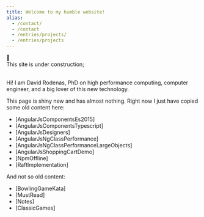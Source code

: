 ```yaml
---
title: Welcome to my humble website!
alias:
  - /contact/
  - /contact
  - /entries/projects/
  - /entries/projects
---
```


<Row>
    <Col></Col>
    <div style={{textAlign: 'center'}}>
    <div style={{fontSize: '10em', lineHeight:1, color:'black'}}>🚧</div>
    This site is under construction;
    </div>
    <Col></Col>
</Row>
<br />

Hi! I am David Rodenas, PhD on high performance computing, 
computer engineer, and a big lover of this new technology.

This page is shiny new and has almost nothing.
Right now I just have copied some old content here:

- [AngularJsComponentsEs2015]
- [AngularJsComponentsTypescript]
- [AngularJsDesigners]
- [AngularJsNgClassPerformance]
- [AngularJsNgClassPerformanceLargeObjects]
- [AngularJsShoppingCartDemo]
- [NpmOffline]
- [RaftImplementation]

And not so old content:

- [BowlingGameKata]
- [MustRead] 
- [Notes] 
- [ClassicGames]